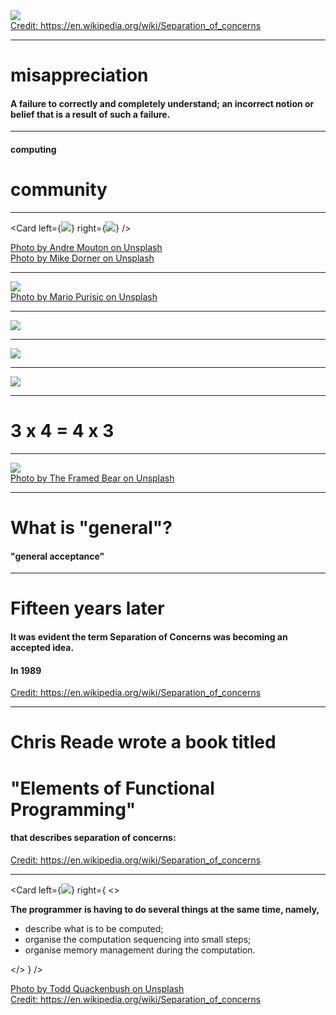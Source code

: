 <!-- note
😍
-->

<!-- classes: fullscreen -->


<Img src="../../images/edsger.png">
</Img>

<footer class="footer-credit">
  <div class="content-left">
    <a href="https://en.wikipedia.org/wiki/Separation_of_concerns">
      Credit: https://en.wikipedia.org/wiki/Separation_of_concerns
    </a>
  </div>
</footer>

---
# misappreciation

#### A failure to correctly and completely understand; an incorrect notion or belief that is a result of such a failure.

---
#### computing

# community

---

<Card
  left={<img src="https://source.unsplash.com/GBEHjsPQbEQ/1600x900" />}
  right={<img src="https://source.unsplash.com/sf_1ZDA1YFw/1600x900" />}
/>

<footer class="footer-credit">
  <div class="content-left">
    <a href="https://unsplash.com/photos/GBEHjsPQbEQ">
      Photo by Andre Mouton on Unsplash
    </a>
  </div>
  <div class="content-right credit-right">
    <a href="https://unsplash.com/photos/sf_1ZDA1YFw">
      Photo by Mike Dorner on Unsplash
    </a>
  </div>
</footer>

---
<!-- classes: fullscreen -->

<Img src="https://source.unsplash.com/jG1z5o7NCq4/1600x900">
</Img>

<footer class="footer-credit">
  <div class="content-left">
    <a href="https://unsplash.com/photos/jG1z5o7NCq4">
      Photo by Mario Purisic on Unsplash
    </a>
  </div>
</footer>

---
<!-- classes: fullscreen -->
<Img src="../../images/math001.png">
</Img>

---
<!-- classes: fullscreen -->
<Img src="../../images/math002.png">
</Img>

---
<!-- classes: fullscreen -->
<Img src="../../images/math003.png">
</Img>

---
# 3 x 4 = 4 x 3

---
<!-- classes: fullscreen -->

<Img src="https://source.unsplash.com/FoeoheZa0gQ/1600x900">
</Img>

<footer class="footer-credit">
  <div class="content-left">
    <a href="https://unsplash.com/photos/FoeoheZa0gQ">
      Photo by The Framed Bear on Unsplash
    </a>
  </div>
</footer>

---
<!-- note
The proper technique is clearly to postpone the concerns for general acceptance until you have reached a result of such a quality that it deserves acceptance. It is the significance of your message that should justify the care that you give to its presentation, it may be its "unusualness" that makes extra care necessary. And, secondly, what is "general"? Has Albert Einstein failed because the Theory of Relativity is too difficult for the average highschool student?
-->

# What is "general"?

#### "general acceptance"

---

# Fifteen years later

#### It was evident the term Separation of Concerns was becoming an accepted idea.

#### In 1989

<footer class="footer-credit">
  <div class="content-left">
    <a href="https://en.wikipedia.org/wiki/Separation_of_concerns">
      Credit: https://en.wikipedia.org/wiki/Separation_of_concerns
    </a>
  </div>
</footer>

---
# Chris Reade wrote a book titled

# "Elements of Functional Programming"

#### that describes separation of concerns: 

<footer class="footer-credit">
  <div class="content-left">
    <a href="https://en.wikipedia.org/wiki/Separation_of_concerns">
      Credit: https://en.wikipedia.org/wiki/Separation_of_concerns
    </a>
  </div>
</footer>

---
<!-- note
😍ให้นิยามว่าเราต้องการ compute อะไร คืองานของเรา

go concurrency ตอนเขียนก็สั่ง go นำหน้าแค่นั้น
-->

<Card
  left={<img src="https://source.unsplash.com/IClZBVw5W5A/1600x900" />}
  right={
    <>
      <p class="text-left"><b>The programmer is having to do several things at the same time, namely,</b></p>
      <ul>
        <li>describe what is to be computed;</li>
        <li>organise the computation sequencing into small steps;</li>
        <li>organise memory management during the computation.</li>
      </ul>
    </>
  }
/>

<footer class="footer-credit">
  <div class="content-left">
    <a href="https://unsplash.com/photos/IClZBVw5W5A">
      Photo by Todd Quackenbush on Unsplash
    </a>
  </div>
  <div class="content-right credit-right">
    <a href="https://en.wikipedia.org/wiki/Separation_of_concerns">
      Credit: https://en.wikipedia.org/wiki/Separation_of_concerns
    </a>
  </div>
</footer>
